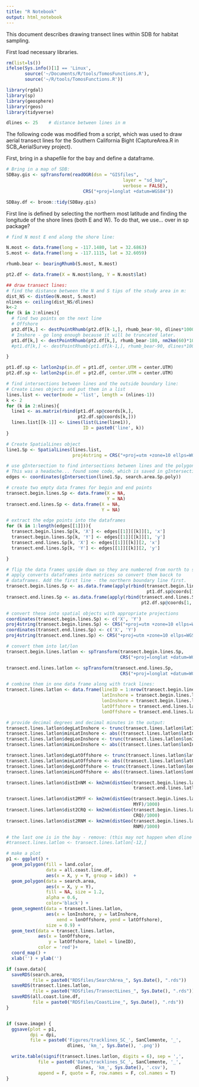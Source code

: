 ```yaml
---
title: "R Notebook"
output: html_notebook
---
```


This document describes drawing transect lines within SDB for habitat sampling.

First load necessary libraries.
```r
rm(list=ls())
ifelse(Sys.info()[1] == 'Linux',
       source('~/Documents/R/tools/TomosFunctions.R'),
       source('~/R/tools/TomosFunctions.R'))

library(rgdal)
library(sp)
library(geosphere)
library(rgeos)
library(tidyverse)

dlines <- 25    # distance between lines in m

```

The following code was modified from a script, which was used to draw aerial transect lines for the Southern California Bight (CaptureArea.R in SCB_AerialSurvey project).

First, bring in a shapefile for the bay and define a dataframe. 
```r

# Bring in a map of SDB:
SDBay.gis <- spTransform(readOGR(dsn = "GISfiles",
                                            layer = "sd_bay",
                                            verbose = FALSE),
                             CRS("+proj=longlat +datum=WGS84"))

SDBay.df <- broom::tidy(SDBay.gis)
```


First line is defined by selecting the northern most latitude and finding the longitude of the shore lines (both E and W). To do that, we use... over in sp package?
```r


# find N most E end along the shore line:

N.most <- data.frame(long = -117.1480, lat = 32.6863)
S.most <- data.frame(long = -117.1115, lat = 32.6059)

rhumb.bear <- bearingRhumb(S.most, N.most)

pt2.df <- data.frame(X = N.most$long, Y = N.most$lat)

## draw transect lines:
# find the distance between the N and S tips of the study area in m:
dist_NS <- distGeo(N.most, S.most)
nlines <- ceiling(dist_NS/dlines)
k<-2
for (k in 2:nlines){
  # find two points on the next line
  # Offshore
  pt2.df[k,] <- destPointRhumb(pt2.df[k-1,], rhumb_bear-90, dlines*1000)
  # Inshore - go long enough because it will be truncated later.
  pt1.df[k,] <- destPointRhumb(pt2.df[k,], rhumb_bear-180, nm2km(60)*1000)
  #pt1.df[k,] <- destPointRhumb(pt1.df[k-1,], rhumb_bear-90, dlines*1000)

}

pt1.df.sp <- latlon2sp(in.df = pt1.df, center.UTM = center.UTM)
pt2.df.sp <- latlon2sp(in.df = pt2.df, center.UTM = center.UTM)

# find intersections between lines and the outside boundary line:
# Create Lines objects and put them in a list
lines.list <- vector(mode = 'list', length = (nlines-1))
k <- 2
for (k in 2:nlines){
  line1 <- as.matrix(rbind(pt1.df.sp@coords[k,],
                           pt2.df.sp@coords[k,]))
  lines.list[[k-1]] <- Lines(list(Line(line1)),
                             ID = paste0('line', k))
}

# Create SpatialLines object
line1.Sp <- SpatialLines(lines.list,
                         proj4string = CRS("+proj=utm +zone=10 ellps=WGS84"))

# use gIntersection to find intersections between lines and the polygon
# This was a headache... found some code, which is saved in gIntersection_example.R
edges <- coordinates(gIntersection(line1.Sp, search.area.Sp.poly))

# create two empty data frames for begin and end points
transect.begin.lines.Sp <- data.frame(X = NA,
                                      Y = NA)
transect.end.lines.Sp <- data.frame(X = NA,
                                    Y = NA)

# extract the edge points into the dataframes
for (k in 1:length(edges[[1]])){
  transect.begin.lines.Sp[k, 'X'] <- edges[[1]][[k]][1, 'x']
  transect.begin.lines.Sp[k, 'Y'] <- edges[[1]][[k]][1, 'y']
  transect.end.lines.Sp[k, 'X'] <- edges[[1]][[k]][2, 'x']
  transect.end.lines.Sp[k, 'Y'] <- edges[[1]][[k]][2, 'y']

}

# flip the data frames upside down so they are numbered from north to south
# apply converts dataframes into matrices so convert them bacck to
# dataframes. Add the first line - the northern boundary line first.
transect.begin.lines.Sp <- as.data.frame(apply(rbind(transect.begin.lines.Sp,
                                                     pt1.df.sp@coords[1, ]), 2, rev))
transect.end.lines.Sp <- as.data.frame(apply(rbind(transect.end.lines.Sp,
                                                   pt2.df.sp@coords[1, ]), 2, rev))

# convert these into spatial objects with appropriate projections
coordinates(transect.begin.lines.Sp) <- c('X', 'Y')
proj4string(transect.begin.lines.Sp) <- CRS("+proj=utm +zone=10 ellps=WGS84")
coordinates(transect.end.lines.Sp) <- c('X', 'Y')
proj4string(transect.end.lines.Sp) <- CRS("+proj=utm +zone=10 ellps=WGS84")

# convert them into lat/lon
transect.begin.lines.latlon <- spTransform(transect.begin.lines.Sp,
                                           CRS("+proj=longlat +datum=WGS84"))

transect.end.lines.latlon <- spTransform(transect.end.lines.Sp,
                                           CRS("+proj=longlat +datum=WGS84"))

# combine them in one data frame along with track lines:
transect.lines.latlon <- data.frame(lineID = 1:nrow(transect.begin.lines.Sp@coords),
                                    latInshore = transect.begin.lines.latlon@coords[,'Y'],
                                    lonInshore = transect.begin.lines.latlon@coords[,'X'],
                                    latOffshore = transect.end.lines.latlon@coords[, 'Y'],
                                    lonOffshore = transect.end.lines.latlon@coords[, 'X'])

# provide decimal degrees and decimal minutes in the output:
transect.lines.latlon$degLatInshore <- trunc(transect.lines.latlon$latInshore)
transect.lines.latlon$minLatInshore <- abs((transect.lines.latlon$latInshore - trunc(transect.lines.latlon$latInshore)) * 60)
transect.lines.latlon$degLonInshore <- trunc(transect.lines.latlon$lonInshore)
transect.lines.latlon$minLonInshore <- abs((transect.lines.latlon$lonInshore - trunc(transect.lines.latlon$lonInshore)) * 60)

transect.lines.latlon$degLatOffshore <- trunc(transect.lines.latlon$latOffshore)
transect.lines.latlon$minLatOffshore <- abs((transect.lines.latlon$latOffshore - trunc(transect.lines.latlon$latOffshore)) * 60)
transect.lines.latlon$degLonOffshore <- trunc(transect.lines.latlon$lonOffshore)
transect.lines.latlon$minLonOffshore <- abs((transect.lines.latlon$lonOffshore - trunc(transect.lines.latlon$lonOffshore)) * 60)

transect.lines.latlon$distInNM <- km2nm(distGeo(transect.begin.lines.latlon@coords,
                                                transect.end.lines.latlon@coords)/1000)

transect.lines.latlon$dist2MYF <- km2nm(distGeo(transect.begin.lines.latlon@coords,
                                                MYF)/1000)
transect.lines.latlon$dist2CRQ <- km2nm(distGeo(transect.begin.lines.latlon@coords,
                                                CRQ)/1000)
transect.lines.latlon$dist2RNM <- km2nm(distGeo(transect.begin.lines.latlon@coords,
                                                RNM)/1000)

# the last one is in the bay - remove: (this may not happen when dline is changed)
#transect.lines.latlon <- transect.lines.latlon[-12,]

# make a plot
p1 <- ggplot() +
  geom_polygon(fill = land.color,
               data = all.coast.line.df,
               aes(x = X, y = Y, group = idx))  +
  geom_polygon(data = search.area,
               aes(x = X, y = Y),
               fill = NA, size = 1.2,
               alpha = 0.6,
               color='black') +
  geom_segment(data = transect.lines.latlon,
               aes(x = lonInshore, y = latInshore,
                   xend = lonOffshore, yend = latOffshore),
               size = 0.9) +
  geom_text(data = transect.lines.latlon,
            aes(x = lonOffshore,
                y = latOffshore, label = lineID),
            color = 'red')+
  coord_map() +
  xlab('') + ylab('')

if (save.data){
  saveRDS(search.area,
          file = paste0("RDSfiles/SearchArea_", Sys.Date(), ".rds"))
  saveRDS(transect.lines.latlon,
          file = paste0("RDSfiles/TransectLines_", Sys.Date(), ".rds"))
  saveRDS(all.coast.line.df,
          file = paste0("RDSfiles/CoastLine_", Sys.Date(), ".rds"))
}


if (save.image) {
  ggsave(plot = p1,
         dpi = dpi,
         file = paste0('Figures/tracklines_SC_', SanClemente, '_',
                       dlines, 'km_', Sys.Date(), '.png'))

  write.table(signif(transect.lines.latlon, digits = 6), sep = ',',
            file = paste0('Data/tracklines_SC_', SanClemente, '_',
                          dlines, 'km_', Sys.Date(), '.csv'),
            append = F, quote = F, row.names = F, col.names = T)
}

```

